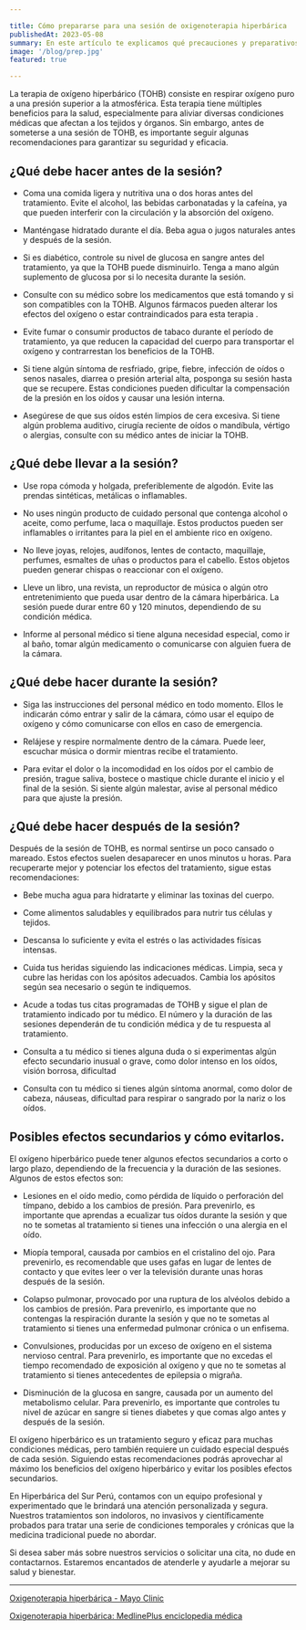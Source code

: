```yaml
---

title: Cómo prepararse para una sesión de oxigenoterapia hiperbárica
publishedAt: 2023-05-08
summary: En este artículo te explicamos qué precauciones y preparativos debes tener en cuenta antes de someterte a una sesión de oxigenoterapia hiperbárica, un tratamiento que puede aliviar diversas condiciones médicas.
image: '/blog/prep.jpg'
featured: true

---
```


La terapia de oxígeno hiperbárico (TOHB) consiste en respirar oxígeno puro a una presión superior a la atmosférica. Esta terapia tiene múltiples beneficios para la salud, especialmente para aliviar diversas condiciones médicas que afectan a los tejidos y órganos. Sin embargo, antes de someterse a una sesión de TOHB, es importante seguir algunas recomendaciones para garantizar su seguridad y eficacia.

## ¿Qué debe hacer antes de la sesión?

- Coma una comida ligera y nutritiva una o dos horas antes del tratamiento. Evite el alcohol, las bebidas carbonatadas y la cafeína, ya que pueden interferir con la circulación y la absorción del oxígeno.

- Manténgase hidratado durante el día. Beba agua o jugos naturales antes y después de la sesión.

- Si es diabético, controle su nivel de glucosa en sangre antes del tratamiento, ya que la TOHB puede disminuirlo. Tenga a mano algún suplemento de glucosa por si lo necesita durante la sesión.

- Consulte con su médico sobre los medicamentos que está tomando y si son compatibles con la TOHB. Algunos fármacos pueden alterar los efectos del oxígeno o estar contraindicados para esta terapia .

- Evite fumar o consumir productos de tabaco durante el período de tratamiento, ya que reducen la capacidad del cuerpo para transportar el oxígeno y contrarrestan los beneficios de la TOHB.

- Si tiene algún síntoma de resfriado, gripe, fiebre, infección de oídos o senos nasales, diarrea o presión arterial alta, posponga su sesión hasta que se recupere. Estas condiciones pueden dificultar la compensación de la presión en los oídos y causar una lesión interna.

- Asegúrese de que sus oídos estén limpios de cera excesiva. Si tiene algún problema auditivo, cirugía reciente de oídos o mandíbula, vértigo o alergias, consulte con su médico antes de iniciar la TOHB.

## ¿Qué debe llevar a la sesión?

- Use ropa cómoda y holgada, preferiblemente de algodón. Evite las prendas sintéticas, metálicas o inflamables.

- No uses ningún producto de cuidado personal que contenga alcohol o aceite, como perfume, laca o maquillaje. Estos productos pueden ser inflamables o irritantes para la piel en el ambiente rico en oxígeno.

- No lleve joyas, relojes, audífonos, lentes de contacto, maquillaje, perfumes, esmaltes de uñas o productos para el cabello. Estos objetos pueden generar chispas o reaccionar con el oxígeno.

- Lleve un libro, una revista, un reproductor de música o algún otro entretenimiento que pueda usar dentro de la cámara hiperbárica. La sesión puede durar entre 60 y 120 minutos, dependiendo de su condición médica.

- Informe al personal médico si tiene alguna necesidad especial, como ir al baño, tomar algún medicamento o comunicarse con alguien fuera de la cámara.

## ¿Qué debe hacer durante la sesión?

- Siga las instrucciones del personal médico en todo momento. Ellos le indicarán cómo entrar y salir de la cámara, cómo usar el equipo de oxígeno y cómo comunicarse con ellos en caso de emergencia.

- Relájese y respire normalmente dentro de la cámara. Puede leer, escuchar música o dormir mientras recibe el tratamiento.

- Para evitar el dolor o la incomodidad en los oídos por el cambio de presión, trague saliva, bostece o mastique chicle durante el inicio y el final de la sesión. Si siente algún malestar, avise al personal médico para que ajuste la presión.

## ¿Qué debe hacer después de la sesión?

Después de la sesión de TOHB, es normal sentirse un poco cansado o mareado. Estos efectos suelen desaparecer en unos minutos u horas. Para recuperarte mejor y potenciar los efectos del tratamiento, sigue estas recomendaciones:

- Bebe mucha agua para hidratarte y eliminar las toxinas del cuerpo.

- Come alimentos saludables y equilibrados para nutrir tus células y tejidos.

- Descansa lo suficiente y evita el estrés o las actividades físicas intensas.

- Cuida tus heridas siguiendo las indicaciones médicas. Limpia, seca y cubre las heridas con los apósitos adecuados. Cambia los apósitos según sea necesario o según te indiquemos.

- Acude a todas tus citas programadas de TOHB y sigue el plan de tratamiento indicado por tu médico. El número y la duración de las sesiones dependerán de tu condición médica y de tu respuesta al tratamiento.

- Consulta a tu médico si tienes alguna duda o si experimentas algún efecto secundario inusual o grave, como dolor intenso en los oídos, visión borrosa, dificultad

- Consulta con tu médico si tienes algún síntoma anormal, como dolor de cabeza, náuseas, dificultad para respirar o sangrado por la nariz o los oídos.

## Posibles efectos secundarios y cómo evitarlos.

El oxígeno hiperbárico puede tener algunos efectos secundarios a corto o largo plazo, dependiendo de la frecuencia y la duración de las sesiones. Algunos de estos efectos son:

- Lesiones en el oído medio, como pérdida de líquido o perforación del tímpano, debido a los cambios de presión. Para prevenirlo, es importante que aprendas a ecualizar tus oídos durante la sesión y que no te sometas al tratamiento si tienes una infección o una alergia en el oído.

- Miopía temporal, causada por cambios en el cristalino del ojo. Para prevenirlo, es recomendable que uses gafas en lugar de lentes de contacto y que evites leer o ver la televisión durante unas horas después de la sesión.

- Colapso pulmonar, provocado por una ruptura de los alvéolos debido a los cambios de presión. Para prevenirlo, es importante que no contengas la respiración durante la sesión y que no te sometas al tratamiento si tienes una enfermedad pulmonar crónica o un enfisema.

- Convulsiones, producidas por un exceso de oxígeno en el sistema nervioso central. Para prevenirlo, es importante que no excedas el tiempo recomendado de exposición al oxígeno y que no te sometas al tratamiento si tienes antecedentes de epilepsia o migraña.

- Disminución de la glucosa en sangre, causada por un aumento del metabolismo celular. Para prevenirlo, es importante que controles tu nivel de azúcar en sangre si tienes diabetes y que comas algo antes y después de la sesión.

El oxígeno hiperbárico es un tratamiento seguro y eficaz para muchas condiciones médicas, pero también requiere un cuidado especial después de cada sesión. Siguiendo estas recomendaciones podrás aprovechar al máximo los beneficios del oxígeno hiperbárico y evitar los posibles efectos secundarios.

En Hiperbárica del Sur Perú, contamos con un equipo profesional y experimentado que le brindará una atención personalizada y segura. Nuestros tratamientos son indoloros, no invasivos y científicamente probados para tratar una serie de condiciones temporales y crónicas que la medicina tradicional puede no abordar.

Si desea saber más sobre nuestros servicios o solicitar una cita, no dude en contactarnos. Estaremos encantados de atenderle y ayudarle a mejorar su salud y bienestar.

---

[Oxigenoterapia hiperbárica - Mayo Clinic](https://www.mayoclinic.org/es-es/tests-procedures/hyperbaric-oxygen-therapy/about/pac-20394380)

[Oxigenoterapia hiperbárica: MedlinePlus enciclopedia médica](https://medlineplus.gov/spanish/oxygentherapy.html)
